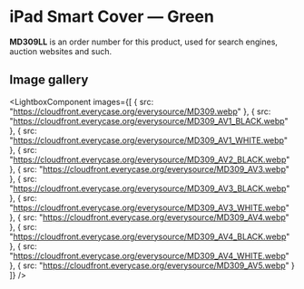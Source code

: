 
# iPad Smart Cover — Green

<Callout type='info' emoji='👉🏻'>**MD309LL** is an order number for this product, used for search engines, auction websites and such.</Callout>

## Image gallery

<LightboxComponent
    images={[
      {
        src: "https://cloudfront.everycase.org/everysource/MD309.webp"
      },
      {
        src: "https://cloudfront.everycase.org/everysource/MD309_AV1_BLACK.webp"
      },
      {
        src: "https://cloudfront.everycase.org/everysource/MD309_AV1_WHITE.webp"
      },
      {
        src: "https://cloudfront.everycase.org/everysource/MD309_AV2_BLACK.webp"
      },
      {
        src: "https://cloudfront.everycase.org/everysource/MD309_AV3.webp"
      },
      {
        src: "https://cloudfront.everycase.org/everysource/MD309_AV3_BLACK.webp"
      },
      {
        src: "https://cloudfront.everycase.org/everysource/MD309_AV3_WHITE.webp"
      },
      {
        src: "https://cloudfront.everycase.org/everysource/MD309_AV4.webp"
      },
      {
        src: "https://cloudfront.everycase.org/everysource/MD309_AV4_BLACK.webp"
      },
      {
        src: "https://cloudfront.everycase.org/everysource/MD309_AV4_WHITE.webp"
      },
      {
        src: "https://cloudfront.everycase.org/everysource/MD309_AV5.webp"
      }
    ]}
  />
